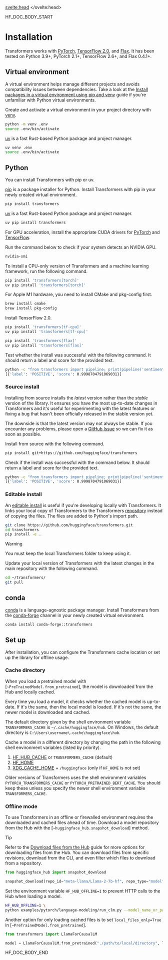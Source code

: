 <script lang="ts">
let fw: "pt" | "tf" = "pt";
onMount(() => {
    const urlParams = new URLSearchParams(window.location.search);
    fw = urlParams.get("fw") || "pt";
});
</script>
<svelte:head>
  <meta name="hf:doc:metadata" content={metadata} >
</svelte:head>

<!--HF DOCBUILD BODY START-->

HF_DOC_BODY_START

<!---
Copyright 2024 The HuggingFace Team. All rights reserved.

Licensed under the Apache License, Version 2.0 (the "License");
you may not use this file except in compliance with the License.
You may obtain a copy of the License at

    http://www.apache.org/licenses/LICENSE-2.0

Unless required by applicable law or agreed to in writing, software
distributed under the License is distributed on an "AS IS" BASIS,
WITHOUT WARRANTIES OR CONDITIONS OF ANY KIND, either express or implied.
See the License for the specific language governing permissions and
limitations under the License.

⚠️ Note that this file is in Markdown but contain specific syntax for our doc-builder (similar to MDX) that may not be
rendered properly in your Markdown viewer.

-->

# Installation

Transformers works with [PyTorch](https://pytorch.org/get-started/locally/), [TensorFlow 2.0](https://www.tensorflow.org/install/pip), and [Flax](https://flax.readthedocs.io/en/latest/). It has been tested on Python 3.9+, PyTorch 2.1+, TensorFlow 2.6+, and Flax 0.4.1+.

## Virtual environment

A virtual environment helps manage different projects and avoids compatibility issues between dependencies. Take a look at the [Install packages in a virtual environment using pip and venv](https://packaging.python.org/en/latest/guides/installing-using-pip-and-virtual-environments/) guide if you're unfamiliar with Python virtual environments.

<hfoptions id="virtual">
<hfoption id="venv">

Create and activate a virtual environment in your project directory with [venv](https://docs.python.org/3/library/venv.html).

```bash
python -m venv .env
source .env/bin/activate
```

</hfoption>
<hfoption id="uv">

[uv](https://docs.astral.sh/uv/) is a fast Rust-based Python package and project manager.

```bash
uv venv .env
source .env/bin/activate
```

</hfoption>
</hfoptions>

## Python

You can install Transformers with pip or uv.

<hfoptions id="install">
<hfoption id="pip">

[pip](https://pip.pypa.io/en/stable/) is a package installer for Python. Install Transformers with pip in your newly created virtual environment.

```bash
pip install transformers
```

</hfoption>
<hfoption id="uv">

[uv](https://docs.astral.sh/uv/) is a fast Rust-based Python package and project manager.

```bash
uv pip install transformers
```

</hfoption>
</hfoptions>

For GPU acceleration, install the appropriate CUDA drivers for [PyTorch](https://pytorch.org/get-started/locally) and [TensorFlow](https://www.tensorflow.org/install/pip).

Run the command below to check if your system detects an NVIDIA GPU.

```bash
nvidia-smi
```

To install a CPU-only version of Transformers and a machine learning framework, run the following command.

<hfoptions id="cpu-only">
<hfoption id="PyTorch">

```bash
pip install 'transformers[torch]'
uv pip install 'transformers[torch]'
```

</hfoption>
<hfoption id="TensorFlow">

For Apple M1 hardware, you need to install CMake and pkg-config first.

```bash
brew install cmake
brew install pkg-config
```

Install TensorFlow 2.0.

```bash
pip install 'transformers[tf-cpu]'
uv pip install 'transformers[tf-cpu]'
```

</hfoption>
<hfoption id="Flax">

```bash
pip install 'transformers[flax]'
uv pip install 'transformers[flax]'
```

</hfoption>
</hfoptions>

Test whether the install was successful with the following command. It should return a label and score for the provided text.

```bash
python -c "from transformers import pipeline; print(pipeline('sentiment-analysis')('hugging face is the best'))"
[{'label': 'POSITIVE', 'score': 0.9998704791069031}]
```

### Source install

Installing from source installs the *latest* version rather than the *stable* version of the library. It ensures you have the most up-to-date changes in Transformers and it's useful for experimenting with the latest features or fixing a bug that hasn't been officially released in the stable version yet.

The downside is that the latest version may not always be stable. If you encounter any problems, please open a [GitHub Issue](https://github.com/huggingface/transformers/issues) so we can fix it as soon as possible.

Install from source with the following command.

```bash
pip install git+https://github.com/huggingface/transformers
```

Check if the install was successful with the command below. It should return a label and score for the provided text.

```bash
python -c "from transformers import pipeline; print(pipeline('sentiment-analysis')('hugging face is the best'))"
[{'label': 'POSITIVE', 'score': 0.9998704791069031}]
```

### Editable install

An [editable install](https://pip.pypa.io/en/stable/topics/local-project-installs/#editable-installs) is useful if you're developing locally with Transformers. It links your local copy of Transformers to the Transformers [repository](https://github.com/huggingface/transformers) instead of copying the files. The files are added to Python's import path.

```bash
git clone https://github.com/huggingface/transformers.git
cd transformers
pip install -e .
```

> [!WARNING]
> You must keep the local Transformers folder to keep using it.

Update your local version of Transformers with the latest changes in the main repository with the following command.

```bash
cd ~/transformers/
git pull
```

## conda

[conda](https://docs.conda.io/projects/conda/en/stable/#) is a language-agnostic package manager. Install Transformers from the [conda-forge](https://anaconda.org/conda-forge/transformers) channel in your newly created virtual environment.

```bash
conda install conda-forge::transformers
```

## Set up

After installation, you can configure the Transformers cache location or set up the library for offline usage.

### Cache directory

When you load a pretrained model with [`~PreTrainedModel.from_pretrained`], the model is downloaded from the Hub and locally cached.

Every time you load a model, it checks whether the cached model is up-to-date. If it's the same, then the local model is loaded. If it's not the same, the newer model is downloaded and cached.

The default directory given by the shell environment variable `TRANSFORMERS_CACHE` is `~/.cache/huggingface/hub`. On Windows, the default directory is `C:\Users\username\.cache\huggingface\hub`.

Cache a model in a different directory by changing the path in the following shell environment variables (listed by priority).

1. [HF_HUB_CACHE](https://hf.co/docs/huggingface_hub/package_reference/environment_variables#hfhubcache) or `TRANSFORMERS_CACHE` (default)
2. [HF_HOME](https://hf.co/docs/huggingface_hub/package_reference/environment_variables#hfhome)
3. [XDG_CACHE_HOME](https://hf.co/docs/huggingface_hub/package_reference/environment_variables#xdgcachehome) + `/huggingface` (only if `HF_HOME` is not set)

Older versions of Transformers uses the shell environment variables `PYTORCH_TRANSFORMERS_CACHE` or `PYTORCH_PRETRAINED_BERT_CACHE`. You should keep these unless you specify the newer shell environment variable `TRANSFORMERS_CACHE`.

### Offline mode

To use Transformers in an offline or firewalled environment requires the downloaded and cached files ahead of time. Download a model repository from the Hub with the [`~huggingface_hub.snapshot_download`] method.

> [!TIP]
> Refer to the [Download files from the Hub](https://hf.co/docs/huggingface_hub/guides/download) guide for more options for downloading files from the Hub. You can download files from specific revisions, download from the CLI, and even filter which files to download from a repository.

```py
from huggingface_hub import snapshot_download

snapshot_download(repo_id="meta-llama/Llama-2-7b-hf", repo_type="model")
```

Set the environment variable `HF_HUB_OFFLINE=1` to prevent HTTP calls to the Hub when loading a model.

```bash
HF_HUB_OFFLINE=1 \
python examples/pytorch/language-modeling/run_clm.py --model_name_or_path meta-llama/Llama-2-7b-hf --dataset_name wikitext ...
```

Another option for only loading cached files is to set `local_files_only=True` in [`~PreTrainedModel.from_pretrained`].

```py
from transformers import LlamaForCausalLM

model = LlamaForCausalLM.from_pretrained("./path/to/local/directory", local_files_only=True)
```


<!--HF DOCBUILD BODY END-->

HF_DOC_BODY_END

